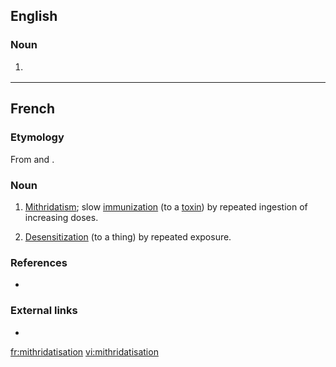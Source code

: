 ==English==

===Noun===
{{en-noun|-}}

# {{context|rare|lang=en}} {{alternative spelling of|mithridatization}}

----
==French==

===Etymology===
From {{term|mithridatiser}} and {{term|-ation|lang=fr}}.

===Noun===
{{fr-noun|f}}

# [[mithridatism|Mithridatism]]; slow [[immunization]] (to a [[toxin]]) by repeated ingestion of increasing doses.
# {{context|figuratively|literary|lang=fr}} [[desensitization|Desensitization]] (to a thing) by repeated exposure.

===References===
* {{R:TLFi}}

===External links===
* {{R:TLFi}}

[[fr:mithridatisation]]
[[vi:mithridatisation]]